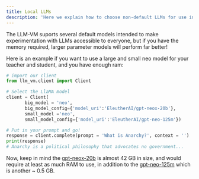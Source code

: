 ```yaml
---
title: Local LLMs
description: 'Here we explain how to choose non-default LLMs for use in the LLM-VM'
---
```


The LLM-VM suports several default models intended to make experimentation with LLMs accessible to everyone, but if you have the memory required, larger parameter models will perform far better!

Here is an example if you want to use a large and small neo model for your teacher and student, and you have enough ram:
```python Loading Non-default models
# import our client
from llm_vm.client import Client

# Select the LlaMA model
client = Client(
       big_model = 'neo',
       big_model_config={'model_uri':'EleutherAI/gpt-neox-20b'}, 
       small_model ='neo',
       small_model_config={'model_uri':'EleutherAI/gpt-neo-125m'})

# Put in your prompt and go!
response = client.complete(prompt = 'What is Anarchy?', context = '')
print(response)
# Anarchy is a political philosophy that advocates no government...
```
Now, keep in mind the [gpt-neox-20b](https://huggingface.co/EleutherAI/gpt-neox-20b) is almost 42 GB in size, and would require at least as much RAM to use, in addition to the [gpt-neo-125m](https://huggingface.co/EleutherAI/gpt-neo-125m) which is another ~ 0.5 GB.

<Snippet file="github.mdx" />